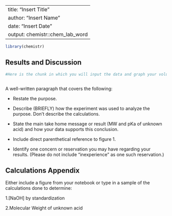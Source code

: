 ----
title: "Insert Title"
author: "Insert Name"
date: "Insert Date"
output: chemistr::chem_lab_word
---

```r
library(chemistr)
```

## Results and Discussion

```r

#Here is the chunk in which you will input the data and graph your volume versus pH plot.  See many of the previous lab reports for the code to do this.



```

A well-written paragraph that covers the following:

- Restate the purpose.  

- Describe (BRIEFLY) how the experiment was used to analyze the purpose.  Don’t describe the calculations.

- State the main take home message or result (MW and pKa of unknown acid) and how your data supports this conclusion.  

- Include direct parenthetical reference to figure 1.  

- Identify one concern or reservation you may have regarding your results.  (Please do not include "inexperience" as one such reservation.)


## Calculations Appendix

Either include a figure from your notebook or type in a sample of the calculations done to determine:

1.[NaOH] by standardization

2.Molecular Weight of unknown acid 
